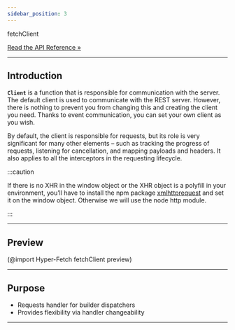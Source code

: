 ```yaml
---
sidebar_position: 3
---
```


<div class="api-link">
  <div class="api-link-title">fetchClient</div>
  <div class="api-link-sub-title">

[Read the API Reference »](/api/Hyper-Fetch/Function/fetchClient.mdx)

  </div>
</div>

---

## Introduction

**`Client`** is a function that is responsible for communication with the server. The default client is used to
communicate with the REST server. However, there is nothing to prevent you from changing this and creating the client
you need. Thanks to event communication, you can set your own client as you wish.

By default, the client is responsible for requests, but its role is very significant for many other elements – such as
tracking the progress of requests, listening for cancellation, and mapping payloads and headers. It also applies to all
the interceptors in the requesting lifecycle.

:::caution

If there is no XHR in the window object or the XHR object is a polyfill in your environment, you’ll have to install the
npm package [xmlhttprequest](https://www.npmjs.com/package/xmlhttprequest) and set it on the window object. Otherwise we
will use the node http module.

:::

---

## Preview

(@import Hyper-Fetch fetchClient preview)

---

## Purpose

- Requests handler for builder dispatchers
- Provides flexibility via handler changeability

---
